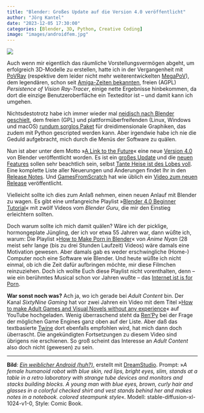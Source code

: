 ```yaml
---
title: "Blender: Großes Update auf die Version 4.0 veröffentlicht"
author: "Jörg Kantel"
date: "2023-12-05 17:30:00"
categories: [Blender, 3D, Python, Creative Coding]
image: "images/androidfem.jpg"
---
```


[![](images/androidfem-b.jpg)](https://www.flickr.com/photos/schockwellenreiter/53377354176/)

Auch wenn mir eigentlich das räumliche Vorstellungsvermögen abgeht, um erfolgreich 3D-Modelle zu erstellen, hatte ich in der Vergangenheit mit [PoVRay](http://cognitiones.kantel-chaos-team.de/multimedia/computergraphik/3d/povray.html) (respektive dem leider nicht mehr weiterentwickelten [MegaPoV](http://cognitiones.kantel-chaos-team.de/multimedia/computergraphik/3d/megapov.html)), dem legendären, schon seit [Amiga-Zeiten bekannten](https://de.wikipedia.org/wiki/POV-Ray#Geschichte), freien (AGPL) *Persistence of Vision Ray-Tracer*, einige nette Ergebnisse hinbekommen, da dort die einzige Benutzeroberfläche ein Texteditor ist -- und damit kann ich umgehen.

Nichtsdestotrotz habe ich immer wieder mal [neidisch nach Blender geschielt](http://blog.schockwellenreiter.de/2020/04/2020041301.html), dem freien (GPL) und plattformüberfreifenden (Linux, Windows und macOS) [rundum sorglos Paket](http://cognitiones.kantel-chaos-team.de/multimedia/computergraphik/3d/blender.html) für dreidimensionale Graphiken, das zudem mit Python gescripted werden kann. Aber irgendwie habe ich nie die Geduld aufgebracht, mich durch die Menüs der Software zu quälen.

Nun ist aber unter dem Motto »[A Link to the Future](https://www.blender.org/download/releases/4-0/)« eine neue [Version 4.0](https://www.blender.org/press/blender-4-0-release/) von Blender veröffentlicht worden. Es ist ein [großes Update](https://stadt-bremerhaven.de/blender-grosses-update-4-0-veroeffentlicht/) und die [neuen Features](https://medium.com/@brechtcorbeel/what-are-the-primary-new-features-introduced-in-blender-4-0-c926072fcfa5) sollen sehr beachtlich sein, selbst [Tante Heise ist des Lobes voll](https://www.heise.de/news/Freie-3D-Software-Blender-4-0-bessere-Lichtsteuerung-9528978.html). Eine komplette Liste aller Neuerungen und Änderungen findet Ihr in den [Release Notes](https://wiki.blender.org/wiki/Reference/Release_Notes/4.0). Und [GamesFromScratch](https://gamefromscratch.com/blender-4-0-release/) hat wie üblich ein [Video zum neuen Release](https://www.youtube.com/watch?v=QGt5sNhnhqg) veröffentlicht.

Vielleicht sollte ich dies zum Anlaß nehmen, einen neuen Anlauf mit Blender zu wagen. Es gibt eine umfangreiche Playlist »[Blender 4.0 Beginner Tutorial](https://www.youtube.com/playlist?list=PLjEaoINr3zgEPv5y--4MKpciLaoQYZB1Z)« mit zwölf Videos vom *Blender Guru*, die mir den Einstieg erleichtern sollten.

Doch warum sollte ich mich damit quälen? Wäre ich der picklige, hormongeplate Jüngling, der ich vor etwa 55 Jahren war, dann wüßte ich, warum: Die Playlist »[How to Make Porn in Blender](https://www.youtube.com/playlist?list=PLBP0lUzAp5if-Mo5-0KwspreeYGHkWvjn)« von *Anime Nyan* (28 meist sehr lange (bis zu drei Stunden Laufzeit) Videos) wäre damals eine Motivation gewesen. Aber damals gab es weder erschwingliche (Home-) Computer noch eine Software wie Blender. Und heute wüßte ich nicht einmal, ob ich die Zeit dafür aufbringen möchte, mir diese Filmchen reinzuziehen. Doch ich wollte Euch diese Playlist nicht vorenthalten, denn -- wie ein berühmtes Musical schon vor Jahren wußte -- das [Internet ist is for Porn](https://www.youtube.com/watch?v=CYBoj0yT7U4).

**War sonst noch was?** Ach ja, wo ich gerade bei *Adult Content* bin. Der Kanal *SixtyNine Gaming* hat vor zwei Jahren ein Video mit dem Titel »[How to make Adult Games and Visual Novels without any experience](https://www.youtube.com/watch?v=3sCxTrwzNjk)« auf YouTube hochgeladen. Wenig überraschend steht da [Ren'Py](http://cognitiones.kantel-chaos-team.de/multimedia/spieleprogrammierung/renpy.html) bei der Frage der möglichen Game Engines ganz oben auf der Liste. Aber daß das textbasierte [Twine](http://cognitiones.kantel-chaos-team.de/multimedia/spieleprogrammierung/twine2.html) dort ebenfalls empfohlen wird, hat mich dann doch überrascht. Die angekündigten Fortsetzungen zu diesem Video sind übrigens nie erschienen. So groß scheint das Interesse an *Adult Content* also doch nicht (gewesen) zu sein.

---

**Bild**: *[Ein weiblicher Android (huh?)](https://www.flickr.com/photos/schockwellenreiter/53377354176/)*, erstellt mit [DreamStudio](https://beta.dreamstudio.ai/generate). Prompt: »*A female humanoid robot with blue skin, red lips, bright eyes, slim, stands at a table in a retro laboratory with strange tube devices and monitors and stacks building blocks. A young man with blue eyes, brown, curly hair and glasses in a colorful checked shirt and vest stands behind her and makes notes in a notebook. colored steampunk style*«. Modell: stable-diffusion-xl-1024-v1-0, Style: Comic Book.

